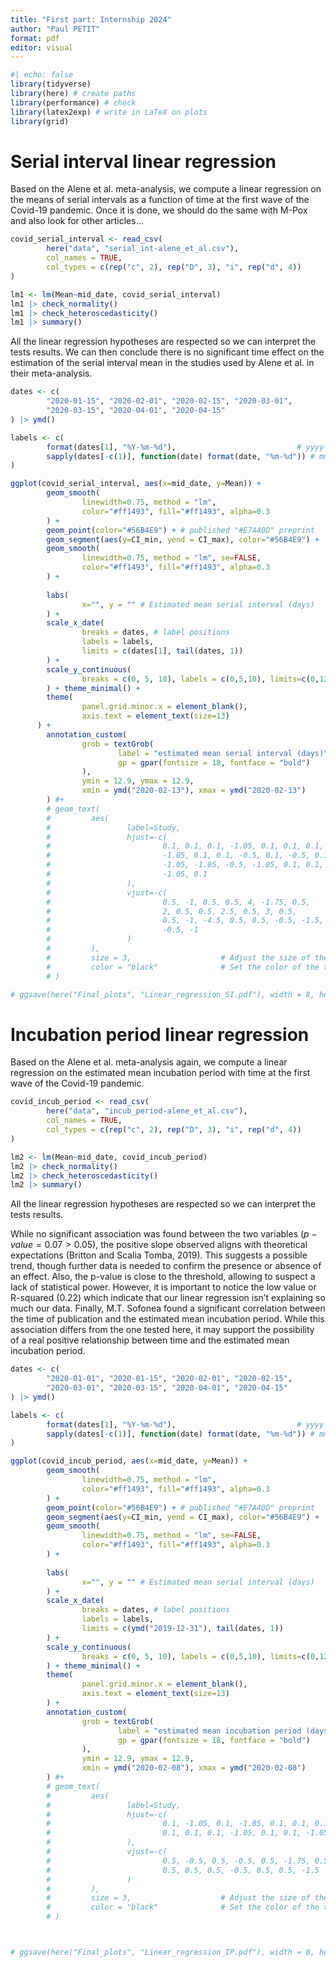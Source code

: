 ---
title: "First part: Internship 2024"
author: "Paul PETIT"
format: pdf
editor: visual
---

```{r,}
#| echo: false
library(tidyverse)
library(here) # create paths
library(performance) # check
library(latex2exp) # write in LaTeX on plots
library(grid)
```

# Serial interval linear regression

Based on the Alene et al. meta-analysis, we compute a linear regression on the
means of serial intervals as a function of time at the first wave of the
Covid-19 pandemic.
Once it is done, we should do the same with M-Pox and also look for other
articles...

```{r si_covid_table, echo=FALSE}
covid_serial_interval <- read_csv(
        here("data", "serial_int-alene_et_al.csv"),
        col_names = TRUE,
        col_types = c(rep("c", 2), rep("D", 3), "i", rep("d", 4))
)
```


```{r si_covid_plot, echo=FALSE}
lm1 <- lm(Mean~mid_date, covid_serial_interval)
lm1 |> check_normality()
lm1 |> check_heteroscedasticity()
lm1 |> summary()
```

All the linear regression hypotheses are respected so we can interpret the tests results.
We can then conclude there is no significant time effect on the estimation of
the serial interval mean in the studies used by Alene et al. in their
meta-analysis.

```{r si_covid_plot, echo=FALSE}
dates <- c(
        "2020-01-15", "2020-02-01", "2020-02-15", "2020-03-01",
        "2020-03-15", "2020-04-01", "2020-04-15"
) |> ymd()

labels <- c(
        format(dates[1], "%Y-%m-%d"),                           # yyyy-mm-dd
        sapply(dates[-c(1)], function(date) format(date, "%m-%d")) # mm-dd
)

ggplot(covid_serial_interval, aes(x=mid_date, y=Mean)) +
        geom_smooth(
                linewidth=0.75, method = "lm",
                color="#ff1493", fill="#ff1493", alpha=0.3
        ) +
        geom_point(color="#56B4E9") + # published "#E7A40D" preprint
        geom_segment(aes(y=CI_min, yend = CI_max), color="#56B4E9") +
        geom_smooth(
                linewidth=0.75, method = "lm", se=FALSE,
                color="#ff1493", fill="#ff1493", alpha=0.3
        ) +
        
        labs(
                x="", y = "" # Estimated mean serial interval (days)
        ) +
        scale_x_date(
                breaks = dates, # label positions
                labels = labels,
                limits = c(dates[1], tail(dates, 1))
        ) +
        scale_y_continuous(
                breaks = c(0, 5, 10), labels = c(0,5,10), limits=c(0,12.75)
        ) + theme_minimal() +
        theme(
                panel.grid.minor.x = element_blank(),
                axis.text = element_text(size=13)
      ) +
        annotation_custom(
                grob = textGrob(
                        label = "estimated mean serial interval (days)",
                        gp = gpar(fontsize = 18, fontface = "bold")
                ),
                ymin = 12.9, ymax = 12.9,
                xmin = ymd("2020-02-13"), xmax = ymd("2020-02-13")
        ) #+
        # geom_text(
        #         aes(
        #                 label=Study,
        #                 hjust=-c(
        #                         0.1, 0.1, 0.1, -1.05, 0.1, 0.1, 0.1,
        #                         -1.05, 0.1, 0.1, -0.5, 0.1, -0.5, 0.1,
        #                         -1.05, -1.05, -0.5, -1.05, 0.1, 0.1, -1.05,
        #                         -1.05, 0.1
        #                 ),
        #                 vjust=-c(
        #                         0.5, -1, 0.5, 0.5, 4, -1.75, 0.5,
        #                         2, 0.5, 0.5, 2.5, 0.5, 3, 0.5,
        #                         0.5, -1, -4.5, 0.5, 0.5, -0.5, -1.5,
        #                         -0.5, -1
        #                 )
        #         ),
        #         size = 3,                    # Adjust the size of the text
        #         color = "black"              # Set the color of the text
        # )

# ggsave(here("Final_plots", "Linear_regression_SI.pdf"), width = 8, height = 6)
```



# Incubation period linear regression

Based on the Alene et al. meta-analysis again, we compute a linear regression on the
estimated mean incubation period with time at the first wave of the
Covid-19 pandemic.

```{r si_covid_table, echo=FALSE}
covid_incub_period <- read_csv(
        here("data", "incub_period-alene_et_al.csv"),
        col_names = TRUE,
        col_types = c(rep("c", 2), rep("D", 3), "i", rep("d", 4))
)
```


```{r si_covid_plot, echo=FALSE}
lm2 <- lm(Mean~mid_date, covid_incub_period)
lm2 |> check_normality()
lm2 |> check_heteroscedasticity()
lm2 |> summary()
```

All the linear regression hypotheses are respected so we can interpret the tests results.

While no significant association was found between the two variables ($p-value = 0.07 > 0.05$), the positive slope observed aligns with theoretical expectations (Britton and Scalia Tomba, 2019).
This suggests a possible trend, though further data is needed to confirm the presence or absence of an effect.
Also, the p-value is close to the threshold, allowing to suspect a lack of statistical power.
However, it is important to notice the low value or R-squared ($0.22$) which indicate that our linear regression isn't explaining so much our data.
Finally, M.T. Sofonea found a significant correlation between the time of publication and the estimated mean incubation period.
While this association differs from the one tested here, it may support the possibility of a real positive relationship between time and the estimated mean incubation period.

```{r si_covid_plot, echo=FALSE}
dates <- c(
        "2020-01-01", "2020-01-15", "2020-02-01", "2020-02-15",
        "2020-03-01", "2020-03-15", "2020-04-01", "2020-04-15"
) |> ymd()

labels <- c(
        format(dates[1], "%Y-%m-%d"),                           # yyyy-mm-dd
        sapply(dates[-c(1)], function(date) format(date, "%m-%d")) # mm-dd
)

ggplot(covid_incub_period, aes(x=mid_date, y=Mean)) +
        geom_smooth(
                linewidth=0.75, method = "lm",
                color="#ff1493", fill="#ff1493", alpha=0.3
        ) +
        geom_point(color="#56B4E9") + # published "#E7A40D" preprint
        geom_segment(aes(y=CI_min, yend = CI_max), color="#56B4E9") +
        geom_smooth(
                linewidth=0.75, method = "lm", se=FALSE,
                color="#ff1493", fill="#ff1493", alpha=0.3
        ) +
        
        labs(
                x="", y = "" # Estimated mean serial interval (days)
        ) +
        scale_x_date(
                breaks = dates, # label positions
                labels = labels,
                limits = c(ymd("2019-12-31"), tail(dates, 1))
        ) +
        scale_y_continuous(
                breaks = c(0, 5, 10), labels = c(0,5,10), limits=c(0,12.75)
        ) + theme_minimal() +
        theme(
                panel.grid.minor.x = element_blank(),
                axis.text = element_text(size=13)
        ) +
        annotation_custom(
                grob = textGrob(
                        label = "estimated mean incubation period (days)",
                        gp = gpar(fontsize = 18, fontface = "bold")
                ),
                ymin = 12.9, ymax = 12.9,
                xmin = ymd("2020-02-08"), xmax = ymd("2020-02-08")
        ) #+
        # geom_text(
        #         aes(
        #                 label=Study,
        #                 hjust=-c(
        #                         0.1, -1.05, 0.1, -1.05, 0.1, 0.1, 0.1,
        #                         0.1, 0.1, 0.1, -1.05, 0.1, 0.1, -1.05
        #                 ),
        #                 vjust=-c(
        #                         0.5, -0.5, 0.5, -0.5, 0.5, -1.75, 0.5,
        #                         0.5, 0.5, 0.5, -0.5, 0.5, 0.5, -1.5
        #                 )
        #         ),
        #         size = 3,                    # Adjust the size of the text
        #         color = "black"              # Set the color of the text
        # )



# ggsave(here("Final_plots", "Linear_regression_IP.pdf"), width = 8, height = 6)
```
